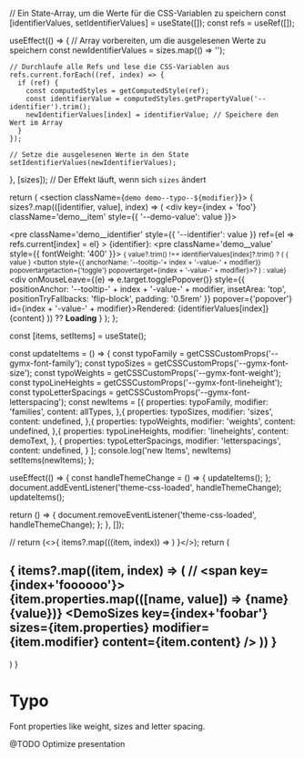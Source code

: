 

  // Ein State-Array, um die Werte für die CSS-Variablen zu speichern
  const [identifierValues, setIdentifierValues] = useState([]);
  const refs = useRef([]);

  useEffect(() => {
    // Array vorbereiten, um die ausgelesenen Werte zu speichern
    const newIdentifierValues = sizes.map(() => '');

    // Durchlaufe alle Refs und lese die CSS-Variablen aus
    refs.current.forEach((ref, index) => {
      if (ref) {
        const computedStyles = getComputedStyle(ref);
        const identifierValue = computedStyles.getPropertyValue('--identifier').trim();
        newIdentifierValues[index] = identifierValue; // Speichere den Wert im Array
      }
    });

    // Setze die ausgelesenen Werte in den State
    setIdentifierValues(newIdentifierValues);
  }, [sizes]); // Der Effekt läuft, wenn sich `sizes` ändert

  return (
    <section className={`demo demo--typo--${modifier}`}>
      {
        sizes?.map(([identifier, value], index) => (
          <div key={index + 'foo'} className='demo__item' style={{ '--demo-value': value }}>
            <div className='demo__content'>
              <pre
                className='demo__identifier'
                style={{ '--identifier': value }}
                ref={el => refs.current[index] = el}
              >
                {identifier}:
              </pre>
              <pre className='demo__value' style={{ fontWeight: '400' }}>
                <small>
                  { value?.trim() !== identifierValues[index]?.trim() ? (
                    <span>
                      { value }
                      <button
                        style={{ anchorName: '--tooltip-'+ index + '-value-' + modifier}}
                        popovertargetaction={'toggle'}
                        popovertarget={index + '-value-' + modifier}>?</button></span>
                  ) : value}
                </small>
              </pre>
              <div
                onMouseLeave={(e) => e.target.togglePopover()}
                style={{
                  positionAnchor: '--tooltip-' + index + '-value-' + modifier,
                  insetArea: 'top',
                  positionTryFallbacks: 'flip-block',
                  padding: '0.5rem'
              }}
                popover={'popover'} id={index + '-value-' + modifier}>Rendered: {identifierValues[index]}</div>
            </div>
            <span className='demo__ui'>{content}</span>
          </div>
        )) ?? <b>Loading</b>
      }
    </section>
  );
};

  const [items, setItems] = useState();

  const updateItems = () => {
     const typoFamily = getCSSCustomProps('--gymx-font-family');
     const typoSizes = getCSSCustomProps('--gymx-font-size');
     const typoWeights = getCSSCustomProps('--gymx-font-weight');
     const typoLineHeights = getCSSCustomProps('--gymx-font-lineheight');
     const typoLetterSpacings = getCSSCustomProps('--gymx-font-letterspacing');
    const newItems = [{
      properties: typoFamily,
      modifier: 'families',
      content: allTypes,
    },{
      properties: typoSizes,
      modifier: 'sizes',
      content: undefined,
    },{
      properties: typoWeights,
      modifier: 'weights',
      content: undefined,
    },{
      properties: typoLineHeights,
      modifier: 'lineheights',
      content: demoText,
    },
      {
        properties: typoLetterSpacings,
        modifier: 'letterspacings',
        content: undefined,
      }
    ];
    console.log('new Items', newItems)
    setItems(newItems);
  };

  useEffect(() => {
    const handleThemeChange = () => {
    updateItems();
  };
  document.addEventListener('theme-css-loaded', handleThemeChange);
  updateItems();

  return () => {
    document.removeEventListener('theme-css-loaded', handleThemeChange);
  };
  }, []);

  // return (<>{ items?.map(((item, index)) => <DemoSizes key={index} sizes={item.properties} modifier={item.modifier} content={item.content} />) }</>);
  return (
    <section><h2>{ items?.map((item, index) => (
      // <span key={index+'foooooo'}>{item.properties.map(([name, value]) => <span key={name}>{name} <b>{value}</b></span>)}</span>
      <DemoSizes key={index+'foobar'} sizes={item.properties} modifier={item.modifier} content={item.content} />
    )) }</h2></section>
  )
}

<Meta title="Tokens/Typo" />

# Typo

Font properties like weight, sizes and letter spacing.

@TODO Optimize presentation

<AllTogether />
